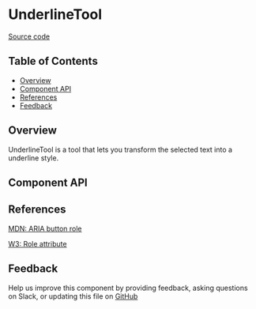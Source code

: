 
# UnderlineTool

[Source code](https://github.com/leemonade/bubbles/tree/main/packages/editors/src/tool/UnderlineTool/UnderlineTool.js)

## Table of Contents

<!-- START doctoc generated TOC please keep comment here to allow auto update -->
<!-- DON'T EDIT THIS SECTION, INSTEAD RE-RUN doctoc TO UPDATE -->

- [Overview](#overview)
- [Component API](#component-api)
- [References](#references)
- [Feedback](#feedback)

## Overview

UnderlineTool is a tool that lets you transform the selected text into a underline style.

## Component API

<Preview>
  <Story id="atom-tool-underlinetool--playground" />
</Preview>

<Props of={UnderlineTool} />

## References

[MDN: ARIA button role](https://developer.mozilla.org/en-US/docs/Web/Accessibility/ARIA/Roles/button_role)

[W3: Role attribute](https://www.w3.org/WAI/PF/HTML/wiki/RoleAttribute)

## Feedback

Help us improve this component by providing feedback, asking questions on Slack, or updating this file on
[GitHub](https://github.com/leemonade/bubbles/edit/main/packages/editors/src/tool/UnderlineTool/UnderlineTool.mdx)
